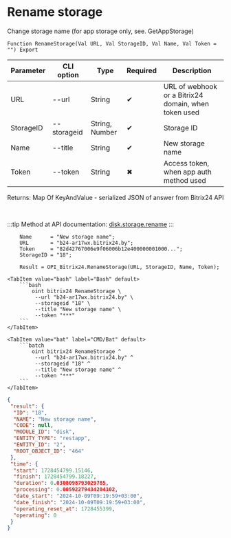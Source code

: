 ﻿---
sidebar_position: 4
---


# Rename storage
 Change storage name (for app storage only, see. GetAppStorage)



`Function RenameStorage(Val URL, Val StorageID, Val Name, Val Token = "") Export`

  | Parameter | CLI option | Type | Required | Description |
  |-|-|-|-|-|
  | URL | --url | String | &#x2714; | URL of webhook or a Bitrix24 domain, when token used |
  | StorageID | --storageid | String, Number | &#x2714; | Storage ID |
  | Name | --title | String | &#x2714; | New storage name |
  | Token | --token | String | &#x2716; | Access token, when app auth method used |

  
  Returns:  Map Of KeyAndValue - serialized JSON of answer from Bitrix24 API

<br/>

:::tip
Method at API documentation: [disk.storage.rename](https://dev.1c-bitrix.ru/rest_help/disk/storage/disk_storage_rename.php)
:::
<br/>


```bsl title="1C:Enterprise/OneScript code example"
    Name      = "New storage name";
    URL       = "b24-ar17wx.bitrix24.by";
    Token     = "82d42767006e9f06006b12e400000001000...";
    StorageID = "18";

    Result = OPI_Bitrix24.RenameStorage(URL, StorageID, Name, Token);
```
 

 <Tabs>
  
    <TabItem value="bash" label="Bash" default>
        ```bash
            oint bitrix24 RenameStorage \
             --url "b24-ar17wx.bitrix24.by" \
             --storageid "18" \
             --title "New storage name" \
             --token "***"
        ```
    </TabItem>
  
    <TabItem value="bat" label="CMD/Bat" default>
        ```batch
            oint bitrix24 RenameStorage ^
             --url "b24-ar17wx.bitrix24.by" ^
             --storageid "18" ^
             --title "New storage name" ^
             --token "***"
        ```
    </TabItem>
</Tabs>


```json title="Result"
{
 "result": {
  "ID": "18",
  "NAME": "New storage name",
  "CODE": null,
  "MODULE_ID": "disk",
  "ENTITY_TYPE": "restapp",
  "ENTITY_ID": "2",
  "ROOT_OBJECT_ID": "464"
 },
 "time": {
  "start": 1728454799.15146,
  "finish": 1728454799.18227,
  "duration": 0.0308098793029785,
  "processing": 0.00592279434204102,
  "date_start": "2024-10-09T09:19:59+03:00",
  "date_finish": "2024-10-09T09:19:59+03:00",
  "operating_reset_at": 1728455399,
  "operating": 0
 }
}
```
